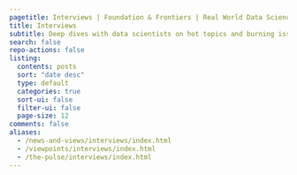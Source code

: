 ```yaml
---
pagetitle: Interviews | Foundation & Frontiers | Real World Data Science
title: Interviews
subtitle: Deep dives with data scientists on hot topics and burning issues
search: false
repo-actions: false
listing:
  contents: posts
  sort: "date desc"
  type: default
  categories: true
  sort-ui: false
  filter-ui: false
  page-size: 12
comments: false
aliases: 
  - /news-and-views/interviews/index.html
  - /viewpoints/interviews/index.html
  - /the-pulse/interviews/index.html
---
```



